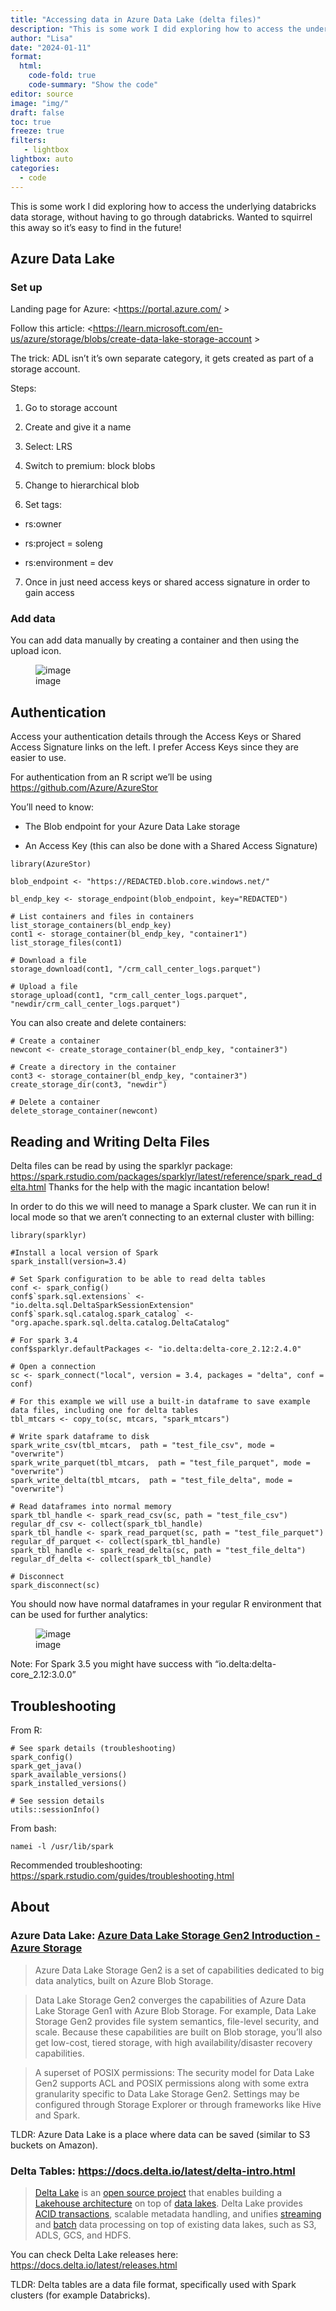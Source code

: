 ```yaml
---
title: "Accessing data in Azure Data Lake (delta files)"
description: "This is some work I did exploring how to access the underlying databricks data storage, without having to go through databricks"
author: "Lisa"
date: "2024-01-11"
format:
  html:
    code-fold: true
    code-summary: "Show the code"
editor: source
image: "img/"
draft: false
toc: true
freeze: true
filters:
   - lightbox
lightbox: auto
categories:
  - code
---
```


This is some work I did exploring how to access the underlying databricks data storage, without having to go through databricks. Wanted to squirrel this away so it's easy to find in the future! 

## Azure Data Lake

### Set up

Landing page for Azure: <[https://portal.azure.com/](https://portal.azure.com/) >

Follow this article: <[https://learn.microsoft.com/en-us/azure/storage/blobs/create-data-lake-storage-account](https://learn.microsoft.com/en-us/azure/storage/blobs/create-data-lake-storage-account) >

The trick: ADL isn't it's own separate category, it gets created as part of a storage account.

Steps:

1. Go to storage account
    
2. Create and give it a name
    
3. Select: LRS
    
4. Switch to premium: block blobs
    
5. Change to hierarchical blob
    
6. Set tags:
    

- rs:owner
    
- rs:project = soleng
    
- rs:environment = dev
    

7. Once in just need access keys or shared access signature in order to gain access
    

### Add data

You can add data manually by creating a container and then using the upload icon.

![image](https://gist.github.com/assets/70042237/750bd967-979a-4220-a1f2-9cf5118dfcdd)

## Authentication

Access your authentication details through the Access Keys or Shared Access Signature links on the left. I prefer Access Keys since they are easier to use.

For authentication from an R script we’ll be using [https://github.com/Azure/AzureStor](https://github.com/Azure/AzureStor)

You’ll need to know:

- The Blob endpoint for your Azure Data Lake storage
    
- An Access Key (this can also be done with a Shared Access Signature)
    

```
library(AzureStor)

blob_endpoint <- "https://REDACTED.blob.core.windows.net/"

bl_endp_key <- storage_endpoint(blob_endpoint, key="REDACTED")

# List containers and files in containers
list_storage_containers(bl_endp_key)
cont1 <- storage_container(bl_endp_key, "container1")
list_storage_files(cont1)

# Download a file
storage_download(cont1, "/crm_call_center_logs.parquet")

# Upload a file 
storage_upload(cont1, "crm_call_center_logs.parquet", "newdir/crm_call_center_logs.parquet")
```

You can also create and delete containers:

```
# Create a container
newcont <- create_storage_container(bl_endp_key, "container3")

# Create a directory in the container
cont3 <- storage_container(bl_endp_key, "container3")
create_storage_dir(cont3, "newdir")

# Delete a container
delete_storage_container(newcont)
```

## Reading and Writing Delta Files

Delta files can be read by using the sparklyr package: [https://spark.rstudio.com/packages/sparklyr/latest/reference/spark_read_delta.html](https://spark.rstudio.com/packages/sparklyr/latest/reference/spark_read_delta.html) Thanks for the help with the magic incantation below!

In order to do this we will need to manage a Spark cluster. We can run it in local mode so that we aren’t connecting to an external cluster with billing:

```
library(sparklyr)

#Install a local version of Spark
spark_install(version=3.4)

# Set Spark configuration to be able to read delta tables
conf <- spark_config()
conf$`spark.sql.extensions` <- "io.delta.sql.DeltaSparkSessionExtension"
conf$`spark.sql.catalog.spark_catalog` <- "org.apache.spark.sql.delta.catalog.DeltaCatalog"

# For spark 3.4 
conf$sparklyr.defaultPackages <- "io.delta:delta-core_2.12:2.4.0"

# Open a connection
sc <- spark_connect("local", version = 3.4, packages = "delta", conf = conf)

# For this example we will use a built-in dataframe to save example data files, including one for delta tables
tbl_mtcars <- copy_to(sc, mtcars, "spark_mtcars")

# Write spark dataframe to disk
spark_write_csv(tbl_mtcars,  path = "test_file_csv", mode = "overwrite")
spark_write_parquet(tbl_mtcars,  path = "test_file_parquet", mode = "overwrite")
spark_write_delta(tbl_mtcars,  path = "test_file_delta", mode = "overwrite")

# Read dataframes into normal memory
spark_tbl_handle <- spark_read_csv(sc, path = "test_file_csv")
regular_df_csv <- collect(spark_tbl_handle)
spark_tbl_handle <- spark_read_parquet(sc, path = "test_file_parquet")
regular_df_parquet <- collect(spark_tbl_handle)
spark_tbl_handle <- spark_read_delta(sc, path = "test_file_delta")
regular_df_delta <- collect(spark_tbl_handle)

# Disconnect
spark_disconnect(sc)
```

You should now have normal dataframes in your regular R environment that can be used for further analytics:

![image](https://gist.github.com/assets/70042237/52a8fd86-8f58-4688-87a6-7a5433d28aee)

Note: For Spark 3.5 you might have success with “io.delta:delta-core_2.12:3.0.0”

## Troubleshooting

From R:

```
# See spark details (troubleshooting)
spark_config()
spark_get_java()
spark_available_versions()
spark_installed_versions()

# See session details
utils::sessionInfo() 
```

From bash:

```
namei -l /usr/lib/spark
```

Recommended troubleshooting: [https://spark.rstudio.com/guides/troubleshooting.html](https://spark.rstudio.com/guides/troubleshooting.html)


## About

### Azure Data Lake: [Azure Data Lake Storage Gen2 Introduction - Azure Storage](https://learn.microsoft.com/en-us/azure/storage/blobs/data-lake-storage-introduction)

> Azure Data Lake Storage Gen2 is a set of capabilities dedicated to big data analytics, built on Azure Blob Storage.

> Data Lake Storage Gen2 converges the capabilities of Azure Data Lake Storage Gen1 with Azure Blob Storage. For example, Data Lake Storage Gen2 provides file system semantics, file-level security, and scale. Because these capabilities are built on Blob storage, you'll also get low-cost, tiered storage, with high availability/disaster recovery capabilities.

> A superset of POSIX permissions: The security model for Data Lake Gen2 supports ACL and POSIX permissions along with some extra granularity specific to Data Lake Storage Gen2. Settings may be configured through Storage Explorer or through frameworks like Hive and Spark.

TLDR: Azure Data Lake is a place where data can be saved (similar to S3 buckets on Amazon).

### Delta Tables: [https://docs.delta.io/latest/delta-intro.html](https://docs.delta.io/latest/delta-intro.html)

> [Delta Lake](https://delta.io/) is an [open source project](https://github.com/delta-io/delta) that enables building a [Lakehouse architecture](https://databricks.com/blog/2020/01/30/what-is-a-data-lakehouse.html) on top of [data lakes](https://databricks.com/discover/data-lakes/introduction). Delta Lake provides [ACID transactions](https://docs.delta.io/latest/concurrency-control.html), scalable metadata handling, and unifies [streaming](https://docs.delta.io/latest/delta-streaming.html) and [batch](https://docs.delta.io/latest/delta-batch.html) data processing on top of existing data lakes, such as S3, ADLS, GCS, and HDFS.

You can check Delta Lake releases here: [https://docs.delta.io/latest/releases.html](https://docs.delta.io/latest/releases.html)

TLDR: Delta tables are a data file format, specifically used with Spark clusters (for example Databricks).






